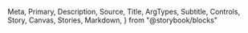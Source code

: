   Meta,
  Primary,
  Description,
  Source,
  Title,
  ArgTypes,
  Subtitle,
  Controls,
  Story,
  Canvas,
  Stories,
  Markdown,
} from "@storybook/blocks"

<Meta of={Menu} />
<Title />
<Description of={Menu} />

Menu consists of these components:

- `<Menu>`: Contains all the parts of the menu.
- `<MenuTrigger>`: The button that toggles the dropdown menu.
- `<MenuContent>`: The content that pops out when the dropdown menu is open.
- `<MenuItem>`: The wrapper for each individual menu item.

```tsx
import { Menu, MenuTrigger, MenuContent, MenuItem } from "@einride/ui"
```

## Basic

<Description of={Menu.Basic} />
<Canvas
  of={Menu.Basic}
  source={{
    code: `
<Menu>
  <MenuTrigger>
    <IconButton aria-label="See options" icon="ellipsis" />
  </MenuTrigger>
  <MenuContent>
    <MenuItem icon={<Icon name="arrowDownCircle" />}>Option 1</MenuItem>
    <MenuItem icon={<Icon name="arrowDownCircle" />}>Option 2</MenuItem>
    <MenuItem>Option 3</MenuItem>
    <MenuItem>Option 4</MenuItem>
  </MenuContent>
</Menu>
`,
  }}
/>
<Controls of={Menu.Basic} />
